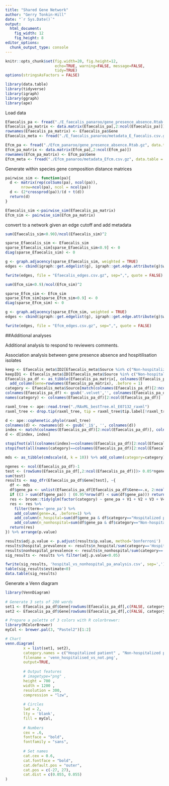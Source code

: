 ```yaml
---
title: "Shared Gene Network"
author: "Gerry Tonkin-Hill"
date: "`r Sys.Date()`"
output: 
  html_document:
    fig_width: 12
    fig_height: 8
editor_options: 
  chunk_output_type: console
---
```


```r
knitr::opts_chunk$set(fig.width=20, fig.height=12,
                      echo=TRUE, warning=FALSE, message=FALSE,
                      tidy=TRUE)
options(stringsAsFactors = FALSE)
```

```r
library(data.table)
library(tidyverse)
library(igraph)
library(ggraph)
library(ape)
```

Load data

```r
Efaecalis_pa <- fread("./E_faecalis_panaroo/gene_presence_absence.Rtab.gz", data.table = FALSE) %>% as_tibble()
Efaecalis_pa_matrix <- data.matrix(Efaecalis_pa[,2:ncol(Efaecalis_pa)])
rownames(Efaecalis_pa_matrix) <- Efaecalis_pa$Gene
Efaecalis_meta <- fread("./E_faecalis_panaroo/metadata_E_faecalis.csv.gz", data.table = FALSE) %>% as_tibble()

Efcm_pa <- fread("./Efcm_panaroo/gene_presence_absence.Rtab.gz", data.table = FALSE)
Efcm_pa_matrix <- data.matrix(Efcm_pa[,2:ncol(Efcm_pa)])
rownames(Efcm_pa_matrix) <- Efcm_pa$Gene
Efcm_meta <- fread("./Efcm_panaroo/metadata_Efcm.csv.gz", data.table = FALSE)
```

Generate within species gene composition distance matrices

```r
pairwise_sim <- function(pa){
  d <- matrix(rep(colSums(pa), ncol(pa)), 
       nrow=ncol(pa), ncol = ncol(pa))
  d <- (2*crossprod(pa))/(d + t(d))
  return(d)
}

Efaecalis_sim <-pairwise_sim(Efaecalis_pa_matrix)
Efcm_sim <- pairwise_sim(Efcm_pa_matrix)
```

convert to a network given an edge cutoff and add metadata

```r
sum(Efaecalis_sim<0.90)/ncol(Efaecalis_sim)^2

sparse_Efaecalis_sim <- Efaecalis_sim
sparse_Efaecalis_sim[sparse_Efaecalis_sim<0.9] <- 0
diag(sparse_Efaecalis_sim) <- 0

g <- graph.adjacency(sparse_Efaecalis_sim, weighted = TRUE)
edges <- cbind(igraph::get.edgelist(g), igraph::get.edge.attribute(g)$weight)

fwrite(edges, file = "Efaecalis_edges.csv.gz", sep=",", quote = FALSE)
```

```r
sum(Efcm_sim<0.9)/ncol(Efcm_sim)^2

sparse_Efcm_sim <- Efcm_sim
sparse_Efcm_sim[sparse_Efcm_sim<0.9] <- 0
diag(sparse_Efcm_sim) <- 0

g <- graph.adjacency(sparse_Efcm_sim, weighted = TRUE)
edges <- cbind(igraph::get.edgelist(g), igraph::get.edge.attribute(g)$weight)

fwrite(edges, file = "Efcm_edges.csv.gz", sep=",", quote = FALSE)
```

##Additional analyses

Additional analysis to respond to reviewers comments.

Association analysis between gene presence absence and hospitilisation isolates

```r
keep <- Efaecalis_meta$ID2[Efaecalis_meta$Source %in% c("Non-hospitalized person", "Hospitalized patient")]
keepID1 <- Efaecalis_meta$ID[Efaecalis_meta$Source %in% c("Non-hospitalized person", "Hospitalized patient")]
Efaecalis_pa_df <- as_tibble(Efaecalis_pa_matrix[, colnames(Efaecalis_pa_matrix) %in% keep]) %>% 
  add_column(Gene=rownames(Efaecalis_pa_matrix), .before = 1)
category <- Efaecalis_meta$Source[match(colnames(Efaecalis_pa_df)[2:ncol(Efaecalis_pa_df)], Efaecalis_meta$ID2)]
colnames(Efaecalis_pa_df) <- gsub('.velvet','', colnames(Efaecalis_pa_df))
names(category) <- colnames(Efaecalis_pa_df)[2:ncol(Efaecalis_pa_df)]

raxml_tree <- ape::read.tree("./RAxML_bestTree.ml_E07132_raxml")
raxml_tree <- drop.tip(raxml_tree, tip = raxml_tree$tip.label[!raxml_tree$tip.label %in% keepID1])

d <- ape::cophenetic.phylo(raxml_tree)
colnames(d) <- rownames(d) <- gsub('_1$', '', colnames(d))
index <- match(colnames(Efaecalis_pa_df)[2:ncol(Efaecalis_pa_df)], colnames(d))
d <- d[index, index]

stopifnot(all(colnames(index)==colnames(Efaecalis_pa_df)[2:ncol(Efaecalis_pa_df)]))
stopifnot(all(names(category)==colnames(Efaecalis_pa_df)[2:ncol(Efaecalis_pa_df)]))

mds <- as_tibble(cmdscale(d, k = 10)) %>% add_column(category=category)

ngenes <- ncol(Efaecalis_pa_df)-1
test <- (rowSums(Efaecalis_pa_df[,2:ncol(Efaecalis_pa_df)])> 0.05*ngenes) & (rowSums(Efaecalis_pa_df[,2:ncol(Efaecalis_pa_df)]) < 0.95*ngenes)
sum(test)
results <- map_dfr(Efaecalis_pa_df$Gene[test], ~{
  df <- mds
  df$gene_pa <- unlist(Efaecalis_pa_df[Efaecalis_pa_df$Gene==.x, 2:ncol(Efaecalis_pa_df)])
  if ((3 > sum(df$gene_pa)) | (0.95*nrow(df) < sum(df$gene_pa))) return(tibble())
  res <- broom::tidy(glm(factor(category) ~ gene_pa + V1 + V2 + V3 + V4 + V5 + V6 + V7 + V8 + V9 + V10, data = df, family = 'binomial'))
  res <- res %>%
    filter(term=='gene_pa') %>%
    add_column(gene=.x, .before=1) %>%
    add_column(n_hospital=sum(df$gene_pa & df$category=="Hospitalized patient")) %>%
    add_column(n_nonhospital=sum(df$gene_pa & df$category=="Non-hospitalized person"))
  return(res)
}) %>% arrange(p.value)

results$adj.p.value <- p.adjust(results$p.value, method='bonferroni')
results$hospital_prevalence <- results$n_hospital/sum(category=='Hospitalized patient')
results$nonhospital_prevalence <- results$n_nonhospital/sum(category=='Non-hospitalized person')
sig_results <- results %>% filter(adj.p.value<0.05)

fwrite(sig_results, 'hospital_vs_nonhospital_pa_analysis.csv', sep=',')
table(sig_results$estimate<0)
data.table(sig_results)
```

Generate a Venn diagram

```r
library(VennDiagram)
 
# Generate 3 sets of 200 words
set1 <- Efaecalis_pa_df$Gene[rowSums(Efaecalis_pa_df[,c(FALSE, category=='Hospitalized patient')])>0] 
set2 <- Efaecalis_pa_df$Gene[rowSums(Efaecalis_pa_df[,c(FALSE, category=='Non-hospitalized person')])>0] 

# Prepare a palette of 3 colors with R colorbrewer:
library(RColorBrewer)
myCol <- brewer.pal(3, "Pastel2")[1:2]

# Chart
venn.diagram(
        x = list(set1, set2),
        category.names = c("Hospitalized patient" , "Non-hospitalized person " ),
        filename = 'venn_hospitalised_vs_not.png',
        output=TRUE,
        
        # Output features
        # imagetype="png" ,
        height = 700 , 
        width = 1200 , 
        resolution = 300,
        compression = "lzw",
        
        # Circles
        lwd = 2,
        lty = 'blank',
        fill = myCol,
        
        # Numbers
        cex = .6,
        fontface = "bold",
        fontfamily = "sans",
        
        # Set names
        cat.cex = 0.6,
        cat.fontface = "bold",
        cat.default.pos = "outer",
        cat.pos = c(-27, 27),
        cat.dist = c(0.055, 0.055)
)
```


